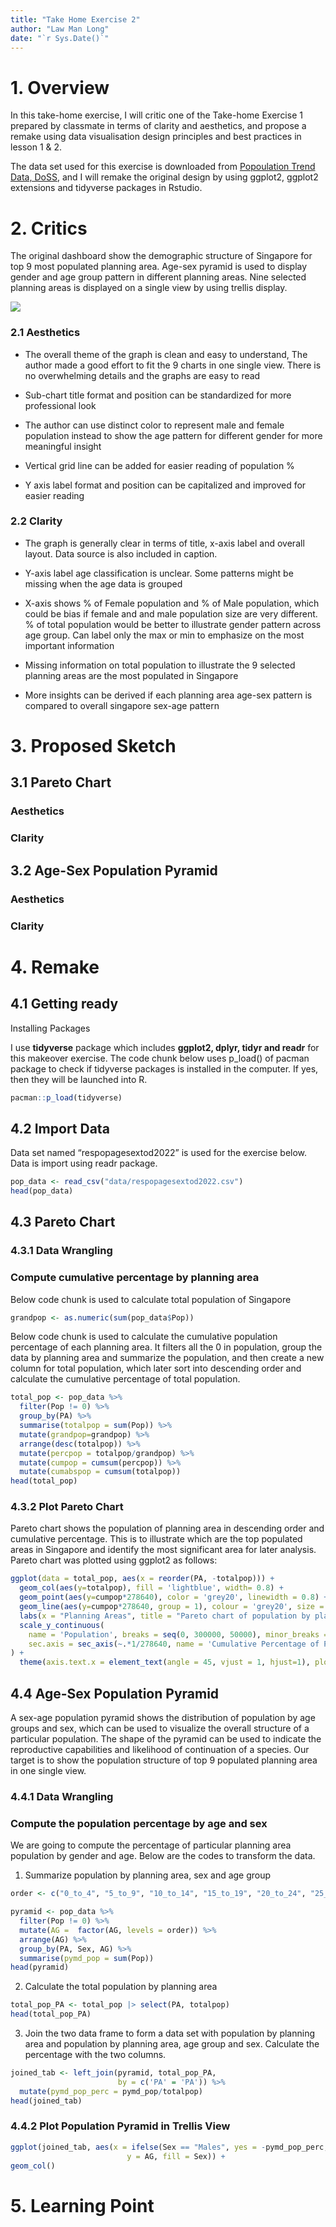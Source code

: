```yaml
---
title: "Take Home Exercise 2"
author: "Law Man Long"
date: "`r Sys.Date()`"
---
```


# 1. Overview

In this take-home exercise, I will critic one of the Take-home Exercise 1 prepared by classmate in terms of clarity and aesthetics, and propose a remake using data visualisation design principles and best practices in lesson 1 & 2.

The data set used for this exercise is downloaded from [Popoulation Trend Data, DoSS](https://www.singstat.gov.sg/find-data/search-by-theme/population/geographic-distribution/latest-data), and I will remake the original design by using ggplot2, ggplot2 extensions and tidyverse packages in Rstudio.

# 2. Critics

The original dashboard show the demographic structure of Singapore for top 9 most populated planning area. Age-sex pyramid is used to display gender and age group pattern in different planning areas. Nine selected planning areas is displayed on a single view by using trellis display.

![](images/image-139655184.png)

### 2.1 Aesthetics

-   The overall theme of the graph is clean and easy to understand, The author made a good effort to fit the 9 charts in one single view. There is no overwhelming details and the graphs are easy to read

-   Sub-chart title format and position can be standardized for more professional look

-   The author can use distinct color to represent male and female population instead to show the age pattern for different gender for more meaningful insight

-   Vertical grid line can be added for easier reading of population %

-   Y axis label format and position can be capitalized and improved for easier reading

### 2.2 Clarity

-   The graph is generally clear in terms of title, x-axis label and overall layout. Data source is also included in caption.

-   Y-axis label age classification is unclear. Some patterns might be missing when the age data is grouped

-   X-axis shows % of Female population and % of Male population, which could be bias if female and and male population size are very different. % of total population would be better to illustrate gender pattern across age group. Can label only the max or min to emphasize on the most important information

-   Missing information on total population to illustrate the 9 selected planning areas are the most populated in Singapore

-   More insights can be derived if each planning area age-sex pattern is compared to overall singapore sex-age pattern

# 3. Proposed Sketch

## 3.1 Pareto Chart

### Aesthetics

### Clarity

## 3.2 Age-Sex Population Pyramid

### Aesthetics

### Clarity

# 4. Remake

## 4.1 Getting ready

Installing Packages

I use **tidyverse** package which includes **ggplot2, dplyr, tidyr and readr** for this makeover exercise. The code chunk below uses p_load() of pacman package to check if tidyverse packages is installed in the computer. If yes, then they will be launched into R.

```r
pacman::p_load(tidyverse)
```

## 4.2 Import Data

Data set named "respopagesextod2022" is used for the exercise below. Data is import using readr package.

```r
pop_data <- read_csv("data/respopagesextod2022.csv")
head(pop_data)
```

## 4.3 Pareto Chart

### 4.3.1 Data Wrangling

### Compute cumulative percentage by planning area

Below code chunk is used to calculate total population of Singapore

```r
grandpop <- as.numeric(sum(pop_data$Pop))
```

Below code chunk is used to calculate the cumulative population percentage of each planning area. It filters all the 0 in population, group the data by planning area and summarize the population, and then create a new column for total population, which later sort into descending order and calculate the cumulative percentage of total population.

```r
total_pop <- pop_data %>%
  filter(Pop != 0) %>%
  group_by(PA) %>%
  summarise(totalpop = sum(Pop)) %>%
  mutate(grandpop=grandpop) %>%
  arrange(desc(totalpop)) %>%
  mutate(percpop = totalpop/grandpop) %>%
  mutate(cumpop = cumsum(percpop)) %>%
  mutate(cumabspop = cumsum(totalpop))
head(total_pop)
```

### 4.3.2 Plot Pareto Chart

Pareto chart shows the population of planning area in descending order and cumulative percentage. This is to illustrate which are the top populated areas in Singapore and identify the most significant area for later analysis. Pareto chart was plotted using ggplot2 as follows:

```r
ggplot(data = total_pop, aes(x = reorder(PA, -totalpop))) +
  geom_col(aes(y=totalpop), fill = 'lightblue', width= 0.8) +
  geom_point(aes(y=cumpop*278640), color = 'grey20', linewidth = 0.8) +
  geom_line(aes(y=cumpop*278640, group = 1), colour = 'grey20', size = 0.4) +
  labs(x = "Planning Areas", title = "Pareto chart of population by planning area") +
  scale_y_continuous(
    name = 'Population', breaks = seq(0, 300000, 50000), minor_breaks = seq(0, 300000, 50000),
    sec.axis = sec_axis(~.*1/278640, name = 'Cumulative Percentage of Population', breaks = seq(0, 1, by = 0.1), labels = scales::percent) 
) +
  theme(axis.text.x = element_text(angle = 45, vjust = 1, hjust=1), plot.title = element_text(hjust = 0.5))
```

## 4.4 Age-Sex Population Pyramid

A sex-age population pyramid shows the distribution of population by age groups and sex, which can be used to visualize the overall structure of a particular population. The shape of the pyramid can be used to indicate the reproductive capabilities and likelihood of continuation of a species. Our target is to show the population structure of top 9 populated planning area in one single view.

### 4.4.1 Data Wrangling

### Compute the population percentage by age and sex

We are going to compute the percentage of particular planning area population by gender and age. Below are the codes to transform the data.

1.  Summarize population by planning area, sex and age group

```r
order <- c("0_to_4", "5_to_9", "10_to_14", "15_to_19", "20_to_24", "25_to_29", "30_to_34", "35_to_39", "40_to_44", "45_to_49", "50_to_54", "55_to_59", "60_to_64", "65_to_69", "70_to_74", "75_to_79", "80_to_84", "85_to_89", "90_and_over")

pyramid <- pop_data %>%
  filter(Pop != 0) %>%
  mutate(AG =  factor(AG, levels = order)) %>%
  arrange(AG) %>%
  group_by(PA, Sex, AG) %>%
  summarise(pymd_pop = sum(Pop))
head(pyramid)
```

2.  Calculate the total population by planning area

```r
total_pop_PA <- total_pop |> select(PA, totalpop)
head(total_pop_PA)
```

3.  Join the two data frame to form a data set with population by planning area and population by planning area, age group and sex. Calculate the percentage with the two columns.

```r
joined_tab <- left_join(pyramid, total_pop_PA,
                        by = c('PA' = 'PA')) %>%
  mutate(pymd_pop_perc = pymd_pop/totalpop)
head(joined_tab)
```

### 4.4.2 Plot Population Pyramid in Trellis View

```r
ggplot(joined_tab, aes(x = ifelse(Sex == "Males", yes = -pymd_pop_perc, no = pymd_pop_perc), 
                          y = AG, fill = Sex)) + 
geom_col()

```

# 5. Learning Point
